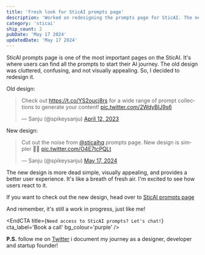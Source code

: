 ```yaml
---
title: 'Fresh look for SticAI prompts page'
description: 'Worked on redesigning the prompts page for SticAI. The new design is more dead simple, visually appealing, and provides a better user experience.'
category: 'sticai'
ship_count: 2
pubDate: 'May 17 2024'
updatedDate: 'May 17 2024'
---
```


SticAI prompts page is one of the most important pages on the SticAI. It's where users can find all the prompts to start their AI journey. The old design was cluttered, confusing, and not visually appealing. So, I decided to redesign it.

Old design:
<blockquote class="twitter-tweet" data-media-max-width="560"><p lang="en" dir="ltr">Check out <a href="https://t.co/YS2oucj8rs">https://t.co/YS2oucj8rs</a> for a wide range of prompt collections to generate your content! <a href="https://t.co/2WdyBIJ9s6">pic.twitter.com/2WdyBIJ9s6</a></p>&mdash; Sanju (@spikeysanju) <a href="https://twitter.com/spikeysanju/status/1646177004973064192?ref_src=twsrc%5Etfw">April 12, 2023</a></blockquote> <script async src="https://platform.twitter.com/widgets.js" charset="utf-8"></script>

New design:
<blockquote class="twitter-tweet"><p lang="en" dir="ltr">Cut out the noise from <a href="https://twitter.com/SticAIHQ?ref_src=twsrc%5Etfw">@sticaihq</a> prompts page. New design is simpler 🤌💜 <a href="https://t.co/O4E7tcPQLt">pic.twitter.com/O4E7tcPQLt</a></p>&mdash; Sanju (@spikeysanju) <a href="https://twitter.com/spikeysanju/status/1791447479604351417?ref_src=twsrc%5Etfw">May 17, 2024</a></blockquote> <script async src="https://platform.twitter.com/widgets.js" charset="utf-8"></script>

The new design is more dead simple, visually appealing, and provides a better user experience. It's like a breath of fresh air. I'm excited to see how users react to it.

If you want to check out the new design, head over to [SticAI prompts page](https://app.sticai.com/prompts)

And remember, it's still a work in progress, just like me!



<EndCTA
	title={`Need access to SticAI prompts? Let's chat!`}
	cta_label='Book a call'
	bg_colour='purple'
/>


**P.S.** follow me on [Twitter](https://x.com/spikeysanju) i document my journey as a designer, developer and startup founder!
